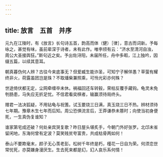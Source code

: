 ```yaml
---
---
---
```

title: 放言　五首　并序
---



元九在江陵时，有《放言》长句诗五首，韵高而体（健）［律］，意古而词新。予每咏之，甚觉有味，虽前辈深于诗者，未有此作。唯李颀有云：“济水至清河自浊，周公大圣接舆狂。”斯句近之矣。予出佐浔阳，未届所任，舟中多暇，江上独吟，因缀五篇，以续其意耳。

朝真暮伪何人辨？古往今来底事无？但爱臧生能诈圣，可知宁子解佯愚？草萤有耀终非火，荷露虽团岂是珠？不取燔柴兼照乘，可怜光彩亦何殊？

世途倚伏都无定，尘网牵缠卒未休。祸福回还车转毂，荣枯反覆手藏钩。龟灵未免刳肠患，马失应无折足忧。不信君看奕棋者，输赢须待局终头。

赠君一法决狐疑，不用钻龟与祝蓍。试玉要烧三日满，真玉烧三日不热。辨材须待七年期。豫章木生七年而后知。周公恐惧流言后，王莽谦恭未篡时；向使当初身便死，一生真伪复谁知？

谁家第宅成还破？何处亲宾哭复歌？昨日屋头堪炙手，今朝门外好张罗。北邙未省留闲地，东海何曾有定波？莫笑贱贫夸富贵，共成枯骨两如何！

泰山不要欺毫末，颜子无心羡老彭。松树千年终是朽，槿花一日自为荣。何须恋世常忧死，亦莫嫌身漫厌生。生去死来都是幻，幻人哀乐系何情！